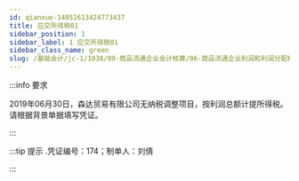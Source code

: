 ---
id: qianxue-14051613424773437
title: 应交所得税01
sidebar_position: 1
sidebar_label: 1 应交所得税01
sidebar_class_name: green
slug: /基础会计/jc-1/1038/09-商品流通企业会计核算/06-商品流通企业利润和利润分配核算/qianxue-1405151459433912220/qianxue-14051613424773437/应交所得税01
---

:::info 要求

2019年06月30日，森达贸易有限公司无纳税调整项目，按利润总额计提所得税。请根据背景单据填写凭证。

:::

:::tip 提示
  .凭证编号：174；制单人：刘倩
:::
